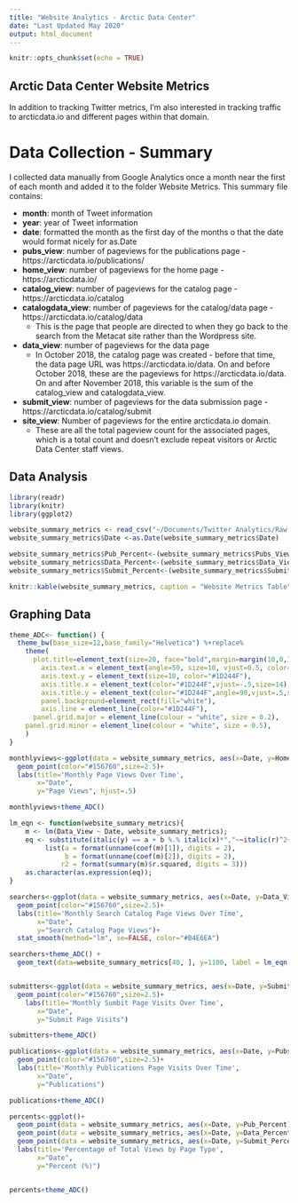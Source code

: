 ```yaml
---
title: "Website Analytics - Arctic Data Center"
date: "Last Updated May 2020"
output: html_document
---
```


```r
knitr::opts_chunk$set(echo = TRUE)
```

## Arctic Data Center Website Metrics

In addition to tracking Twitter metrics, I'm also interested in tracking traffic to arcticdata.io and different pages within that domain. 

# Data Collection - Summary

I collected data manually from Google Analytics once a month near the first of each month and added it to the folder Website Metrics. This summary file contains:

* **month**: month of Tweet information
* **year**: year of Tweet information
* **date**: formatted the month as the first day of the months o that the date would format nicely for as.Date
* **pubs_view**: number of pageviews for the publications page - https://arcticdata.io/publications/
* **home_view**: number of pageviews for the home page - https://arcticdata.io/
* **catalog_view**: number of pageviews for the catalog page - https://arcticdata.io/catalog
* **catalogdata_view**: number of pageviews for the catalog/data page - https://arcticdata.io/catalog/data
    * This is the page that people are directed to when they go back to the search from the Metacat site rather than the Wordpress site.
* **data_view**: number of pageviews for the data page
    * In October 2018, the catalog page was created - before that time, the data page URL was https://arcticdata.io/data. On and before October 2018, these are the pageviews for https://arcticdata.io/data. On and after November 2018, this variable is the sum of the catalog_view and catalogdata_view.
* **submit_view**: number of pageviews for the data submission page - https://arcticdata.io/catalog/submit
* **site_view**: Number of pageviews for the entire arcticdata.io domain.
    * These are all the total pageview count for the associated pages, which is a total count and doesn't exclude repeat visitors or Arctic Data Center staff views.

## Data Analysis

```r
library(readr)
library(knitr)
library(ggplot2)

```

```r
website_summary_metrics <- read_csv("~/Documents/Twitter Analytics/Raw Data/website_summary_metrics.csv")
website_summary_metrics$Date <-as.Date(website_summary_metrics$Date) 

website_summary_metrics$Pub_Percent<-(website_summary_metrics$Pubs_View/website_summary_metrics$Site_View)*100
website_summary_metrics$Data_Percent<-(website_summary_metrics$Data_View/website_summary_metrics$Site_View)*100
website_summary_metrics$Submit_Percent<-(website_summary_metrics$Submit_View/website_summary_metrics$Site_View)*100
```

```r
knitr::kable(website_summary_metrics, caption = "Website Metrics Table")
```

## Graphing Data

```r
theme_ADC<- function() {
  theme_bw(base_size=12,base_family="Helvetica") %+replace%
    theme(
      plot.title=element_text(size=20, face="bold",margin=margin(10,0,10,0),color="#1D244F"),
        axis.text.x = element_text(angle=50, size=10, vjust=0.5, color="#1D244F"),
        axis.text.y = element_text(size=10, color="#1D244F"),
        axis.title.x = element_text(color="#1D244F",vjust=-.5,size=14),
        axis.title.y = element_text(color="#1D244F",angle=90,vjust=.5,size=14),
        panel.background=element_rect(fill="white"),
        axis.line = element_line(color="#1D244F"),
      panel.grid.major = element_line(colour = "white", size = 0.2), 
    panel.grid.minor = element_line(colour = "white", size = 0.5),
    )
}
```

```r
monthlyviews<-ggplot(data = website_summary_metrics, aes(x=Date, y=Home_View)) +
  geom_point(color="#156760",size=2.5)+
  labs(title='Monthly Page Views Over Time',
       x="Date",
       y="Page Views", hjust=.5)

monthlyviews+theme_ADC()
```

```r

lm_eqn <- function(website_summary_metrics){
    m <- lm(Data_View ~ Date, website_summary_metrics);
    eq <- substitute(italic(y) == a + b %.% italic(x)*","~~italic(r)^2~"="~r2, 
         list(a = format(unname(coef(m)[1]), digits = 2),
              b = format(unname(coef(m)[2]), digits = 2),
             r2 = format(summary(m)$r.squared, digits = 3)))
    as.character(as.expression(eq));
}

searchers<-ggplot(data = website_summary_metrics, aes(x=Date, y=Data_View)) +
  geom_point(color="#156760",size=2.5)+
  labs(title='Monthly Search Catalog Page Views Over Time',
       x="Date",
       y="Search Catalog Page Views")+
  stat_smooth(method="lm", se=FALSE, color="#B4E6EA")

searchers+theme_ADC() + 
  geom_text(data=website_summary_metrics[40, ], y=1100, label = lm_eqn(website_summary_metrics), parse = TRUE)



```


```r
submitters<-ggplot(data = website_summary_metrics, aes(x=Date, y=Submit_View)) +
  geom_point(color="#156760",size=2.5)+
    labs(title='Monthly Sumbit Page Visits Over Time',
       x="Date",
       y="Submit Page Visits")

submitters+theme_ADC()
```


```r
publications<-ggplot(data = website_summary_metrics, aes(x=Date, y=Pubs_View)) +
  geom_point(color="#156760",size=2.5)+
  labs(title='Monthly Publications Page Visits Over Time',
       x="Date",
       y="Publications")

publications+theme_ADC()

```

```r
percents<-ggplot()+
  geom_point(data = website_summary_metrics, aes(x=Date, y=Pub_Percent),color="#1D244E",size=2.5)+
  geom_point(data = website_summary_metrics, aes(x=Date, y=Data_Percent),color="#19B369",size=2.5)+
  geom_point(data = website_summary_metrics, aes(x=Date, y=Submit_Percent),color="#79FDB1",size=2.5)+
  labs(title='Percentage of Total Views by Page Type',
       x="Date",
       y="Percent (%)")


percents+theme_ADC()

```
